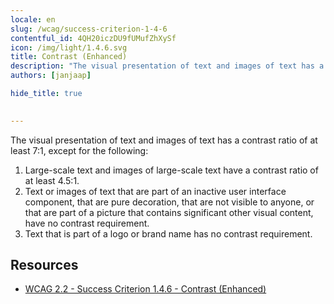 ```yaml
---
locale: en
slug: /wcag/success-criterion-1-4-6
contentful_id: 4QH20iczDU9fUMufZhXySf
icon: /img/light/1.4.6.svg
title: Contrast (Enhanced)
description: "The visual presentation of text and images of text has a contrast ratio of at least 7:1."
authors: [janjaap]

hide_title: true

	
---
```


<Hero
  title="Contrast (Enhanced)"
  icon="/img/light/1.4.6.svg"
  prefix="Success Criterion 1.4.6"
  suffix="Level AAA"
/>

The visual presentation of text and images of text has a contrast ratio of at least 7:1, except for the following:

1. Large-scale text and images of large-scale text have a contrast ratio of at least 4.5:1.
2. Text or images of text that are part of an inactive user interface component, that are pure decoration, that are not visible to anyone, or that are part of a picture that contains significant other visual content, have no contrast requirement.
3. Text that is part of a logo or brand name has no contrast requirement.

## Resources

- [WCAG 2.2 - Success Criterion 1.4.6 - Contrast (Enhanced)](https://www.w3.org/TR/WCAG22/#contrast-enhanced)